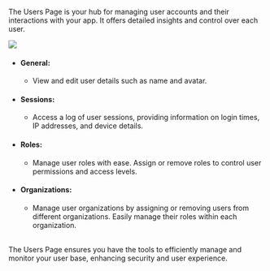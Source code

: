 The Users Page is your hub for managing user accounts and their interactions with your app. It offers detailed insights and control over each user.

![](../../public/users.jpg)

- #### General:

  - View and edit user details such as name and avatar.

- #### Sessions:

  - Access a log of user sessions, providing information on login times, IP addresses, and device details.

- #### Roles:

  - Manage user roles with ease. Assign or remove roles to control user permissions and access levels.

- #### Organizations:

  - Manage user organizations by assigning or removing users from different organizations. Easily manage their roles within each organization.

<br />
The Users Page ensures you have the tools to efficiently manage and monitor your
user base, enhancing security and user experience.
